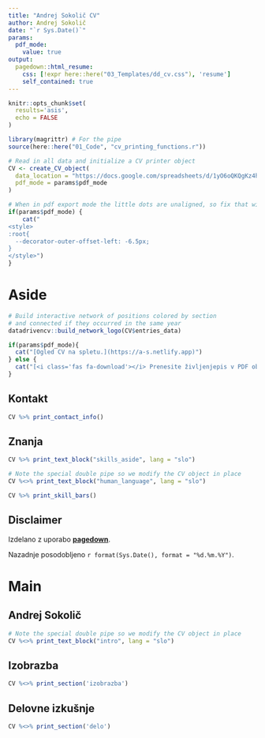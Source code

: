```yaml
---
title: "Andrej Sokolič CV"
author: Andrej Sokolič
date: "`r Sys.Date()`"
params:
  pdf_mode:
    value: true
output:
  pagedown::html_resume:
    css: [!expr here::here("03_Templates/dd_cv.css"), 'resume']
    self_contained: true
---
```


```r
knitr::opts_chunk$set(
  results='asis', 
  echo = FALSE
)

library(magrittr) # For the pipe
source(here::here("01_Code", "cv_printing_functions.r"))

# Read in all data and initialize a CV printer object
CV <- create_CV_object(
  data_location = "https://docs.google.com/spreadsheets/d/1yO6oQKQgKz4hNsp94LCWcMYiTb2yowJrLXE1vZrCxUI/edit?usp=sharing",  
  pdf_mode = params$pdf_mode
)

```


```r
# When in pdf export mode the little dots are unaligned, so fix that with some conditional CSS.
if(params$pdf_mode) {
    cat("
<style>
:root{
  --decorator-outer-offset-left: -6.5px;
}
</style>")
}
```


Aside
================================================================================

```r
# Build interactive network of positions colored by section
# and connected if they occurred in the same year
datadrivencv::build_network_logo(CV$entries_data)
```


```r
if(params$pdf_mode){
  cat("[Ogled CV na spletu.](https://a-s.netlify.app)")
} else {
  cat("[<i class='fas fa-download'></i> Prenesite življenjepis v PDF obliki](https://github.com/sokolicA/datadrivencv/raw/master/02_Report/cv_slo.pdf)")
}
```

Kontakt {#contact}
--------------------------------------------------------------------------------

```r
CV %>% print_contact_info()
```

Znanja {#skills}
--------------------------------------------------------------------------------

```r
CV %>% print_text_block("skills_aside", lang = "slo")
```

```r
# Note the special double pipe so we modify the CV object in place
CV %<>% print_text_block("human_language", lang = "slo")
```

<!-- Language Skills {#langskills} -->
<!-- -------------------------------------------------------------------------------- -->

```r
CV %>% print_skill_bars()
```



Disclaimer {#disclaimer}
--------------------------------------------------------------------------------

Izdelano z uporabo [**pagedown**](https://github.com/rstudio/pagedown). 

<!-- Izvorna koda je dostopna na [on github.com/sokolica/CV](https://github.com/sokolicA/CV). -->

Nazadnje posodobljeno 
`r format(Sys.Date(), format = "%d.%m.%Y")`.

Main
================================================================================

Andrej Sokolič {#title}
--------------------------------------------------------------------------------

```r
# Note the special double pipe so we modify the CV object in place
CV %<>% print_text_block("intro", lang = "slo") 
```



Izobrazba {data-icon=graduation-cap data-concise=true}
--------------------------------------------------------------------------------

```r
CV %<>% print_section('izobrazba')
```


Delovne izkušnje {data-icon=suitcase}
--------------------------------------------------------------------------------

<!-- ::: aside -->
<!-- ```{r} -->
<!-- CV %<>% print_text_block('work_experience_aside') -->
<!-- ``` -->
<!-- ::: -->

```r
CV %<>% print_section('delo')
```


